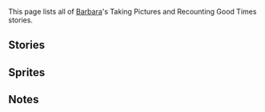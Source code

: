{{Unofficial Translation}}
This page lists all of [[Barbara]]'s Taking Pictures and Recounting Good Times stories.

==Stories==
{{TPRGT Stories by Category Table}}

==Sprites==
{{Files by Category Gallery|Taking Pictures and Recounting Good Times Sprites & Barbara Images}}

==Notes==
{{Reflist|group=Note}}